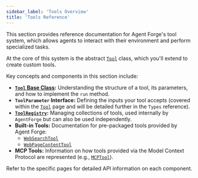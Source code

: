 ```yaml
---
sidebar_label: 'Tools Overview'
title: 'Tools Reference'
---
```


This section provides reference documentation for Agent Forge's tool system, which allows agents to interact with their environment and perform specialized tasks.

At the core of this system is the abstract [`Tool`](./tool.mdx) class, which you'll extend to create custom tools. 

Key concepts and components in this section include:

*   **[`Tool` Base Class](./tool.mdx):** Understanding the structure of a tool, its parameters, and how to implement the `run` method.
*   **`ToolParameter` Interface:** Defining the inputs your tool accepts (covered within the [`Tool`](./tool.mdx) page and will be detailed further in the `Types` reference).
*   **[`ToolRegistry`](./tool-registry.mdx):** Managing collections of tools, used internally by `AgentForge` but can also be used independently.
*   **Built-in Tools:** Documentation for pre-packaged tools provided by Agent Forge:
    *   [`WebSearchTool`](./web-search-tool.mdx)
    *   [`WebPageContentTool`](./web-page-content-tool.mdx)
*   **MCP Tools:** Information on how tools provided via the Model Context Protocol are represented (e.g., [`MCPTool`](./mcp-tool.mdx)).

Refer to the specific pages for detailed API information on each component. 